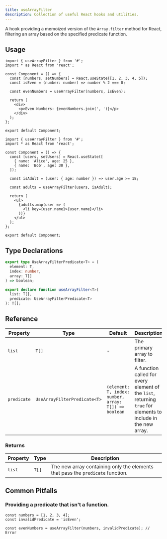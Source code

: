```yaml
---
title: useArrayFilter
description: Collection of useful React hooks and utilities.
---
```


A hook providing a memoized version of the `Array.filter` method for React, filtering an array based on the specified predicate function.

## Usage

```tsx
import { useArrayFilter } from '#';
import * as React from 'react';

const Component = () => {
  const [numbers, setNumbers] = React.useState([1, 2, 3, 4, 5]);
  const isEven = (number: number) => number % 2 === 0;

  const evenNumbers = useArrayFilter(numbers, isEven);

  return (
    <div>
      <p>Even Numbers: {evenNumbers.join(', ')}</p>
    </div>
  );
};

export default Component;
```

```tsx
import { useArrayFilter } from '#';
import * as React from 'react';

const Component = () => {
  const [users, setUsers] = React.useState([
    { name: 'Alice', age: 25 },
    { name: 'Bob', age: 30 },
  ]);

  const isAdult = (user: { age: number }) => user.age >= 18;

  const adults = useArrayFilter(users, isAdult);

  return (
    <ul>
      {adults.map(user => (
        <li key={user.name}>{user.name}</li>
      ))}
    </ul>
  );
};

export default Component;
```

## Type Declarations

```typescript
export type UseArrayFilterPredicate<T> = (
  element: T,
  index: number,
  array: T[]
) => boolean;

export declare function useArrayFilter<T>(
  list: T[],
  predicate: UseArrayFilterPredicate<T>
): T[];
```

## Reference

| Property    | Type                         | Default                                              | Description                                                                                                   |
| ----------- | ---------------------------- | ---------------------------------------------------- | ------------------------------------------------------------------------------------------------------------- |
| `list`      | `T[]`                        | -                                                    | The primary array to filter.                                                                                  |
| `predicate` | `UseArrayFilterPredicate<T>` | `(element: T, index: number, array: T[]) => boolean` | A function called for every element of the `list`, returning `true` for elements to include in the new array. |

### Returns

| Property | Type  | Description                                                                    |
| -------- | ----- | ------------------------------------------------------------------------------ |
| `list`   | `T[]` | The new array containing only the elements that pass the `predicate` function. |

## Common Pitfalls

### Providing a predicate that isn't a function.

```tsx
const numbers = [1, 2, 3, 4];
const invalidPredicate = 'isEven';

const evenNumbers = useArrayFilter(numbers, invalidPredicate); // Error
```

